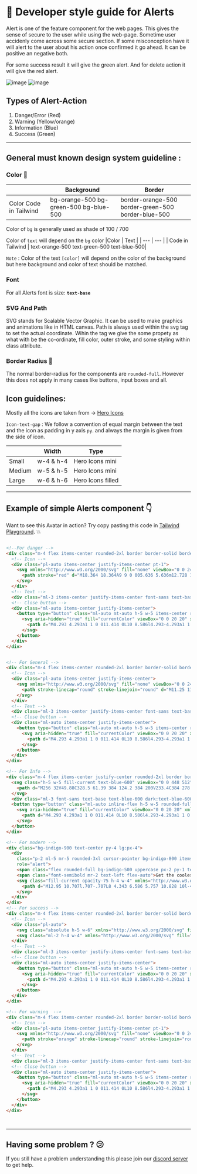 
# 📒 Developer style guide for Alerts

Alert is one of the feature component for the web pages. This gives the sense of secure to the user while using the web-page. Sometime user accidenly come across some secure section. If some misconception have it will alert to the user about his action once confirmed it go ahead. It can be positive an negative both. 

For some success result it will give the green alert. And for delete action it will give the red alert.

![image](https://iili.io/HxZeFHv.md.png) 
![image](https://iili.io/HxZe2UJ.md.png) 

## Types of Alert-Action

1. Danger/Error (Red)
2. Warning (Yellow/orange)
3. Information (Blue)
4. Success (Green)


---

## General must known design system guideline :

### Color 🎨

|  | Background | Border |
| --- | --- | --- |
| Color Code in Tailwind | bg-orange-500 bg-green-500 bg-blue-500| border-orange-500 border-green-500 border-blue-500 | 


Color of `bg` is generally used as shade of 100 / 700 

Color of `text` will depend on the `bg` color
|Color | Text |
| --- | --- | 
| Code in Tailwind | text-orange-500 text-green-500 text-blue-500| 


`Note` : Color of the text `[color]` will depend on the color of the background but here background and color of text should be matched.

### Font

For all Alerts font is size: **`text-base`**

### SVG And Path
SVG stands for Scalable Vector Graphic. It can be used to make graphics and animations like in HTML canvas.  Path is always used within the svg tag to set the actual coordinate.
Wihin the tag we give the some propety as what with be the co-ordinate, fill color, outer stroke, and some styling within class attribute.

### Border Radius 🔲

The normal border-radius for the components are `rounded-full`. However this does not apply in many cases like buttons, input boxes and all.

## Icon guidelines:

Mostly all the icons are taken from → [Hero Icons](https://heroicons.com/)

`Icon-text-gap` :  We follow a convention of equal margin between the text and the icon as padding in y  axis `py`. and always the margin is given from the side of icon.

|  | Width | Type |
| --- | --- | --- |
| Small | w-4 & h-4 | Hero Icons mini |
| Medium | w-5 & h-5 | Hero Icons mini |
| Large | w-6 & h-6 | Hero Icons filled |

---

## Example of simple Alerts component 👇

Want to see this Avatar in action? Try copy pasting this code in [Tailwind Playground](https://play.tailwindcss.com/). 💥

```html

<!--For danger -->
<div class="m-4 flex items-center rounded-2xl border border-solid border-red-500 bg-red-50 p-3">
  <!-- Icon -->
  <div class="pl-auto items-center justify-items-center pt-1">
    <svg xmlns="http://www.w3.org/2000/svg" fill="none" viewBox="0 0 24 24" stroke="currentColor" class="h-6 w-6">
      <path stroke="red" d="M18.364 18.364A9 9 0 005.636 5.636m12.728 12.728A9 9 0 015.636 5.636m12.728 12.728L5.636 5.636" />
    </svg>
  </div>
  <!-- Text -->
  <div class="ml-3 items-center justify-items-center font-sans text-base text-red-500">Williamsburg carles vegan helvetica</div>
  <!-- Close button -->
  <div class="ml-auto items-center justify-items-center">
    <button type="button" class="ml-auto mt-auto h-5 w-5 items-center rounded-full border border-solid border-red-500 p-0.5 text-red-500">
      <svg aria-hidden="true" fill="currentColor" viewBox="0 0 20 20" xmlns="http://www.w3.org/2000/svg">
        <path d="M4.293 4.293a1 1 0 011.414 0L10 8.586l4.293-4.293a1 1 0 111.414 1.414L11.414 10l4.293 4.293a1 1 0 01-1.414 1.414L10 11.414l-4.293 4.293a1 1 0 01-1.414-1.414L8.586 10 4.293 5.707a1 1 0 010-1.414z"></path>
      </svg>
    </button>
  </div>
</div>


<!-- For General -->
<div class="m-4 flex items-center rounded-2xl border border-solid border-black p-3 bg-gray-50">
  <!-- Icon -->
  <div class="pl-auto items-center justify-items-center">
    <svg xmlns="http://www.w3.org/2000/svg" fill="none" viewBox="0 0 24 24" stroke-width="1.5" stroke="currentColor" class="h-6 w-6">
      <path stroke-linecap="round" stroke-linejoin="round" d="M11.25 11.25l.041-.02a.75.75 0 011.063.852l-.708 2.836a.75.75 0 001.063.853l.041-.021M21 12a9 9 0 11-18 0 9 9 0 0118 0zm-9-3.75h.008v.008H12V8.25z" />
    </svg>
  </div>
  <!-- Text -->
  <div class="ml-3 items-center justify-items-center font-sans text-base text-black">Williamsburg carles vegan helvetica</div>
  <!-- Close button -->
  <div class="ml-auto items-center justify-items-center">
    <button type="button" class="ml-auto mt-auto h-5 w-5 items-center rounded-full border border-solid border-black p-0.5 text-black">
      <svg aria-hidden="true" fill="currentColor" viewBox="0 0 20 20" xmlns="http://www.w3.org/2000/svg">
        <path d="M4.293 4.293a1 1 0 011.414 0L10 8.586l4.293-4.293a1 1 0 111.414 1.414L11.414 10l4.293 4.293a1 1 0 01-1.414 1.414L10 11.414l-4.293 4.293a1 1 0 01-1.414-1.414L8.586 10 4.293 5.707a1 1 0 010-1.414z"></path>
      </svg>
    </button>
  </div>
</div>

<!-- For Info -->
<div class="m-4 flex items-center justify-center rounded-2xl border border-solid border-blue-600 bg-blue-50 p-3" role="alert">
  <svg class="h-5 w-5 fill-current text-blue-600" viewBox="0 0 448 512">
    <path d="M256 32V49.88C328.5 61.39 384 124.2 384 200V233.4C384 278.8 399.5 322.9 427.8 358.4L442.7 377C448.5 384.2 449.6 394.1 445.6 402.4C441.6 410.7 433.2 416 424 416H24C14.77 416 6.365 410.7 2.369 402.4C-1.628 394.1-.504 384.2 5.26 377L20.17 358.4C48.54 322.9 64 278.8 64 233.4V200C64 124.2 119.5 61.39 192 49.88V32C192 14.33 206.3 0 224 0C241.7 0 256 14.33 256 32V32zM216 96C158.6 96 112 142.6 112 200V233.4C112 281.3 98.12 328 72.31 368H375.7C349.9 328 336 281.3 336 233.4V200C336 142.6 289.4 96 232 96H216zM288 448C288 464.1 281.3 481.3 269.3 493.3C257.3 505.3 240.1 512 224 512C207 512 190.7 505.3 178.7 493.3C166.7 481.3 160 464.1 160 448H288z" />
  </svg>
  <div class="ml-3 font-sans text-base text-blue-600 dark:text-blue-600">Williamsburg carles vegan helvetica</div>
  <button type="button" class="ml-auto inline-flex h-5 w-5 rounded-full border border-solid border-blue-600 p-0.5 text-blue-600" aria-label="Close">
    <svg aria-hidden="true" fill="currentColor" viewBox="0 0 20 20" xmlns="http://www.w3.org/2000/svg">
      <path d="M4.293 4.293a1 1 0 011.414 0L10 8.586l4.293-4.293a1 1 0 111.414 1.414L11.414 10l4.293 4.293a1 1 0 01-1.414 1.414L10 11.414l-4.293 4.293a1 1 0 01-1.414-1.414L8.586 10 4.293 5.707a1 1 0 010-1.414z"></path>
    </svg>
  </button>
</div>

<!-- For modern -->
<div class="bg-indigo-900 text-center py-4 lg:px-4">
  <div
    class="p-2 ml-5 mr-5 rounded-3xl cursor-pointer bg-indigo-800 items-center text-indigo-100 leading-none lg:rounded-full flex lg:inline-flex"
    role="alert">
    <span class="flex rounded-full bg-indigo-500 uppercase px-2 py-1 text-xs font-bold mr-3">New</span>
    <span class="font-semibold mr-2 text-left flex-auto">Get the coolest t-shirts from our brand new store</span>
    <svg class="fill-current opacity-75 h-4 w-4" xmlns="http://www.w3.org/2000/svg" viewBox="0 0 20 20">
      <path d="M12.95 10.707l.707-.707L8 4.343 6.586 5.757 10.828 10l-4.242 4.243L8 15.657l4.95-4.95z" />
    </svg>
  </div>
</div>
<!-- For success -->
<div class="m-4 flex items-center rounded-2xl border border-solid border-green-500 bg-green-50 p-3">
  <!-- Icon -->
  <div class="pl-auto">
    <svg class="absolute h-5 w-6" xmlns="http://www.w3.org/2000/svg" fill="none" viewBox="0 0 27 27"><path fill="#3DBB77" fill-rule="evenodd" d="M13.129 2.342a11 11 0 1 0 11 11 1 1 0 0 1 2 0 13 13 0 1 1-6.5-11.26.999.999 0 1 1-1 1.73 10.944 10.944 0 0 0-5.5-1.47Z" clip-rule="evenodd" /></svg>
    <svg class="ml-2 h-4 w-4" xmlns="http://www.w3.org/2000/svg" fill="none" viewBox="0 0 23 17"><path fill="#3DBB77" fill-rule="evenodd" d="M21.838.634a1 1 0 0 1 0 1.416l-14 14a1 1 0 0 1-1.416 0l-6-6a1.002 1.002 0 0 1 1.416-1.416l5.292 5.294L20.422.634a1 1 0 0 1 1.416 0Z" clip-rule="evenodd" /></svg>
  </div>
  <!-- Text -->
  <div class="ml-3 items-center justify-items-center font-sans text-base text-green-500">Williamsburg carles vegan helvetica</div>
  <!-- Close button -->
  <div class="ml-auto items-center justify-items-center">
    <button type="button" class="ml-auto mt-auto h-5 w-5 items-center rounded-full border border-solid border-green-500 p-0.5 text-green-500">
      <svg aria-hidden="true" fill="currentColor" viewBox="0 0 20 20" xmlns="http://www.w3.org/2000/svg">
        <path d="M4.293 4.293a1 1 0 011.414 0L10 8.586l4.293-4.293a1 1 0 111.414 1.414L11.414 10l4.293 4.293a1 1 0 01-1.414 1.414L10 11.414l-4.293 4.293a1 1 0 01-1.414-1.414L8.586 10 4.293 5.707a1 1 0 010-1.414z"></path>
      </svg>
    </button>
  </div>
</div>

<!-- For warning  -->
<div class="m-4 flex items-center rounded-2xl border border-solid border-orange-500 bg-orange-50 p-3">
  <!-- Icon -->
  <div class="pl-auto items-center justify-items-center pt-1">
    <svg xmlns="http://www.w3.org/2000/svg" fill="none" viewBox="0 0 24 24" stroke-width="1.5" stroke="currentColor" class="h-6 w-6">
      <path stroke="orange" stroke-linecap="round" stroke-linejoin="round" d="M12 9v3.75m-9.303 3.376c-.866 1.5.217 3.374 1.948 3.374h14.71c1.73 0 2.813-1.874 1.948-3.374L13.949 3.378c-.866-1.5-3.032-1.5-3.898 0L2.697 16.126zM12 15.75h.007v.008H12v-.008z" />
    </svg>
  </div>
  <!-- Text -->
  <div class="ml-3 items-center justify-items-center font-sans text-base text-orange-500">Williamsburg carles vegan helvetica</div>
  <!-- Close button -->
  <div class="ml-auto items-center justify-items-center">
    <button type="button" class="ml-auto mt-auto h-5 w-5 items-center rounded-full border border-solid border-orange-500 p-0.5 text-orange-500">
      <svg aria-hidden="true" fill="currentColor" viewBox="0 0 20 20" xmlns="http://www.w3.org/2000/svg">
        <path d="M4.293 4.293a1 1 0 011.414 0L10 8.586l4.293-4.293a1 1 0 111.414 1.414L11.414 10l4.293 4.293a1 1 0 01-1.414 1.414L10 11.414l-4.293 4.293a1 1 0 01-1.414-1.414L8.586 10 4.293 5.707a1 1 0 010-1.414z"></path>
      </svg>
    </button>
  </div>
</div>




```

---

## Having some problem ? 😕

If you still have a problem understanding this please join our [discord server](https://discord.gg/zrVMjGW8sB) to get help.

